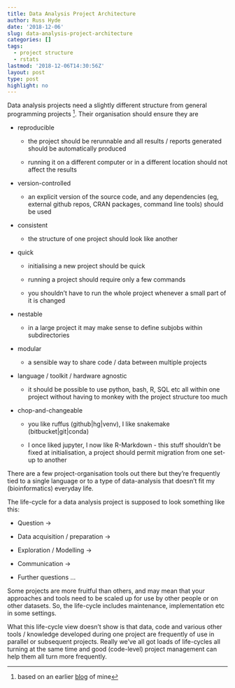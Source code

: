 ```yaml
---
title: Data Analysis Project Architecture
author: Russ Hyde
date: '2018-12-06'
slug: data-analysis-project-architecture
categories: []
tags:
  - project structure
  - rstats
lastmod: '2018-12-06T14:30:56Z'
layout: post
type: post
highlight: no
---
```


Data analysis projects need a slightly different structure from general 
programming projects ^[based on an earlier 
[blog](https://biolearnr.blogspot.com/2017/05/project-organisation.html) of 
mine]. Their organisation should ensure they are

- reproducible

    - the project should be rerunnable and all results / reports generated
    should be automatically produced

    - running it on a different computer or in a different location should not
    affect the results
    
- version-controlled
    
    - an explicit version of the source code, and any dependencies (eg,
    external github repos, CRAN packages, command line tools) should be used

- consistent

    - the structure of one project should look like another
    
- quick

    - initialising a new project should be quick
    
    - running a project should require only a few commands

    - you shouldn't have to run the whole project whenever a small part of it
    is changed
    
- nestable

    - in a large project it may make sense to define subjobs within
    subdirectories

- modular

    - a sensible way to share code / data between multiple projects

- language / toolkit / hardware agnostic

    - it should be possible to use python, bash, R, SQL etc all within one
    project without having to monkey with the project structure too much

- chop-and-changeable

    - you like ruffus (github|hg|venv), I like snakemake (bitbucket|git|conda)
    
    - I once liked jupyter, I now like R-Markdown - this stuff shouldn't be
    fixed at initialisation, a project should permit migration from one set-up
    to another

There are a few project-organisation tools out there but they're frequently
tied to a single language or to a type of data-analysis that doesn't fit my
(bioinformatics) everyday life.

The life-cycle for a data analysis project is supposed to look something like
this:

- Question ->

- Data acquisition / preparation ->

- Exploration / Modelling ->

- Communication ->

- Further questions ...

Some projects are more fruitful than others, and may mean that your approaches
and tools need to be scaled up for use by other people or on other datasets.
So, the life-cycle includes maintenance, implementation etc in some settings.

What this life-cycle view doesn't show is that data, code and various other
tools / knowledge developed during one project are frequently of use in
parallel or subsequent projects. Really we've all got loads of life-cycles all
turning at the same time and good (code-level) project management can help
them all turn more frequently.